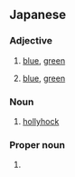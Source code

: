 ==Japanese==

===Adjective===
{{ja-adj|infl=い}}

# {{ja-def|青い}} [[blue]], [[green]]
# {{ja-def|蒼い}} [[blue]], [[green]]

===Noun===
{{ja-noun}}

# {{ja-def|葵}} [[hollyhock]]

===Proper noun===
{{ja-pos|proper}}

# {{given name|female|lang=ja}}